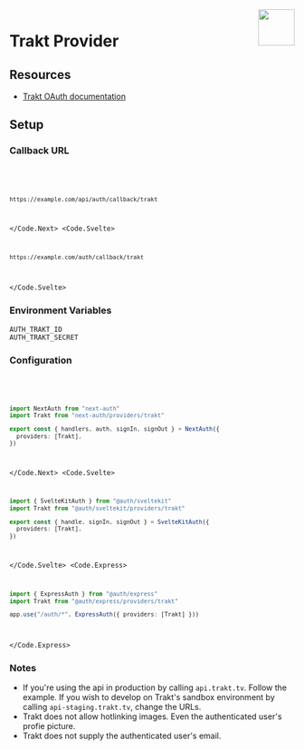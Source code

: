 
<img align="right" src="/img/providers/trakt.svg" height="64" width="64" />

# Trakt Provider

## Resources

- [Trakt OAuth documentation](https://trakt.docs.apiary.io/#reference/authentication-oauth)

## Setup

### Callback URL

<Code>
  <Code.Next>

```bash
https://example.com/api/auth/callback/trakt
```

  </Code.Next>
  <Code.Svelte>

```bash
https://example.com/auth/callback/trakt
```

  </Code.Svelte>
</Code>

### Environment Variables

```
AUTH_TRAKT_ID
AUTH_TRAKT_SECRET
```

### Configuration

<Code>
  <Code.Next>

```ts filename="/auth.ts"
import NextAuth from "next-auth"
import Trakt from "next-auth/providers/trakt"

export const { handlers, auth, signIn, signOut } = NextAuth({
  providers: [Trakt],
})
```

  </Code.Next>
  <Code.Svelte>

```ts filename="/src/auth.ts"
import { SvelteKitAuth } from "@auth/sveltekit"
import Trakt from "@auth/sveltekit/providers/trakt"

export const { handle, signIn, signOut } = SvelteKitAuth({
  providers: [Trakt],
})
```

  </Code.Svelte>
  <Code.Express>

```ts filename="/src/app.ts"
import { ExpressAuth } from "@auth/express"
import Trakt from "@auth/express/providers/trakt"

app.use("/auth/*", ExpressAuth({ providers: [Trakt] }))
```

  </Code.Express>
</Code>

### Notes

- If you're using the api in production by calling `api.trakt.tv`. Follow the example. If you wish to develop on Trakt's sandbox environment by calling `api-staging.trakt.tv`, change the URLs.
- Trakt does not allow hotlinking images. Even the authenticated user's profie picture.
- Trakt does not supply the authenticated user's email.
